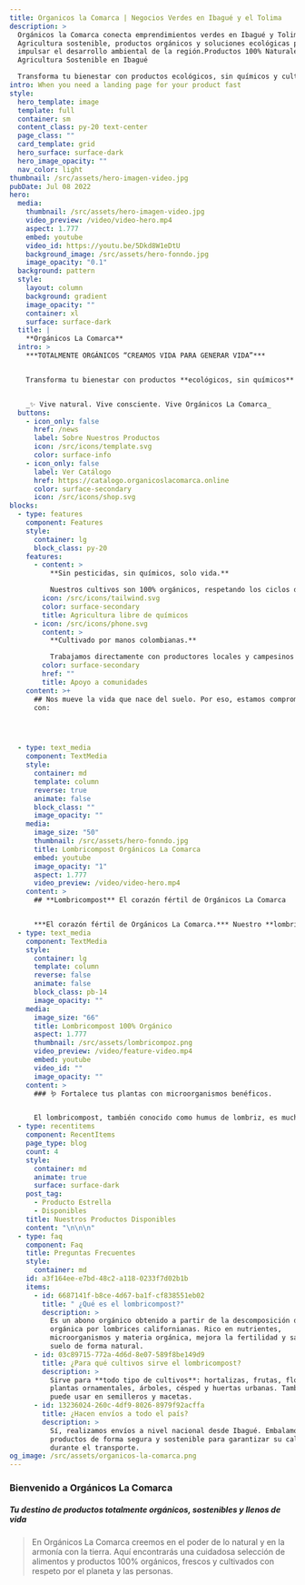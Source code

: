 ```yaml
---
title: Organicos la Comarca | Negocios Verdes en Ibagué y el Tolima
description: >
  Orgánicos la Comarca conecta emprendimientos verdes en Ibagué y Tolima.
  Agricultura sostenible, productos orgánicos y soluciones ecológicas para
  impulsar el desarrollo ambiental de la región.Productos 100% Naturales |
  Agricultura Sostenible en Ibagué

  Transforma tu bienestar con productos ecológicos, sin químicos y cultivados con amor por la tierra.
intro: When you need a landing page for your product fast
style:
  hero_template: image
  template: full
  container: sm
  content_class: py-20 text-center
  page_class: ""
  card_template: grid
  hero_surface: surface-dark
  hero_image_opacity: ""
  nav_color: light
thumbnail: /src/assets/hero-imagen-video.jpg
pubDate: Jul 08 2022
hero:
  media:
    thumbnail: /src/assets/hero-imagen-video.jpg
    video_preview: /video/video-hero.mp4
    aspect: 1.777
    embed: youtube
    video_id: https://youtu.be/5Dkd8W1eDtU
    background_image: /src/assets/hero-fonndo.jpg
    image_opacity: "0.1"
  background: pattern
  style:
    layout: column
    background: gradient
    image_opacity: ""
    container: xl
    surface: surface-dark
  title: |
    **Orgánicos La Comarca**
  intro: >
    ***TOTALMENTE ORGÁNICOS “CREAMOS VIDA PARA GENERAR VIDA”***


    Transforma tu bienestar con productos **ecológicos, sin químicos** y **cultivados con amor por la tierra**. Desde el poderoso **lombricompost** hasta tónicos capilares naturales y superalimentos como la **granola** o el **totumo**, cada producto nace de la tierra… y vuelve a ella.


    _✨ Vive natural. Vive consciente. Vive Orgánicos La Comarca_
  buttons:
    - icon_only: false
      href: /news
      label: Sobre Nuestros Productos
      icon: /src/icons/template.svg
      color: surface-info
    - icon_only: false
      label: Ver Catálogo
      href: https://catalogo.organicoslacomarca.online
      color: surface-secondary
      icon: /src/icons/shop.svg
blocks:
  - type: features
    component: Features
    style:
      container: lg
      block_class: py-20
    features:
      - content: >
          **Sin pesticidas, sin químicos, solo vida.**

          Nuestros cultivos son 100% orgánicos, respetando los ciclos de la naturaleza. Cada producto que recibes está libre de toxinas, garantizando tu salud y la del planeta.
        icon: /src/icons/tailwind.svg
        color: surface-secondary
        title: Agricultura libre de químicos
      - icon: /src/icons/phone.svg
        content: >
          **Cultivado por manos colombianas.**

          Trabajamos directamente con productores locales y campesinos comprometidos con prácticas sostenibles. Al comprar en Orgánicos La Comarca, impulsas la economía rural y el comercio justo.
        color: surface-secondary
        href: ""
        title: Apoyo a comunidades
    content: >+
      ## Nos mueve la vida que nace del suelo. Por eso, estamos comprometemos
      con:




  - type: text_media
    component: TextMedia
    style:
      container: md
      template: column
      reverse: true
      animate: false
      block_class: ""
      image_opacity: ""
    media:
      image_size: "50"
      thumbnail: /src/assets/hero-fonndo.jpg
      title: Lombricompost Orgánicos La Comarca
      embed: youtube
      image_opacity: "1"
      aspect: 1.777
      video_preview: /video/video-hero.mp4
    content: >
      ## **Lombricompost** El corazón fértil de Orgánicos La Comarca


      ***El corazón fértil de Orgánicos La Comarca.*** Nuestro **lombricompost** es un abono natural de altísima calidad, producido con lombrices californianas y residuos orgánicos seleccionados. Es ideal para enriquecer los suelos, mejorar la salud de tus cultivos y restaurar ecosistemas. Sin químicos, sin olores fuertes, solo vida para tu tierra.
  - type: text_media
    component: TextMedia
    style:
      container: lg
      template: column
      reverse: false
      animate: false
      block_class: pb-14
      image_opacity: ""
    media:
      image_size: "66"
      title: Lombricompost 100% Orgánico
      aspect: 1.777
      thumbnail: /src/assets/lombricompoz.png
      video_preview: /video/feature-video.mp4
      embed: youtube
      video_id: ""
      image_opacity: ""
    content: >
      ### 🪱 Fortalece tus plantas con microorganismos benéficos.


      El lombricompost, también conocido como humus de lombriz, es mucho más que un abono orgánico. Es un **potente regenerador del suelo** y un aliado natural para tus cultivos. Uno de sus mayores tesoros está en su composición biológica: contiene **millones de microorganismos benéficos** que desempeñan funciones vitales para mejorar la calidad de la tierra y fortalecer las plantas desde la raíz.
  - type: recentitems
    component: RecentItems
    page_type: blog
    count: 4
    style:
      container: md
      animate: true
      surface: surface-dark
    post_tag:
      - Producto Estrella
      - Disponibles
    title: Nuestros Productos Disponibles
    content: "\n\n\n"
  - type: faq
    component: Faq
    title: Preguntas Frecuentes
    style:
      container: md
    id: a3f164ee-e7bd-48c2-a118-0233f7d02b1b
    items:
      - id: 6687141f-b8ce-4d67-ba1f-cf838551eb02
        title: " ¿Qué es el lombricompost?"
        description: >
          Es un abono orgánico obtenido a partir de la descomposición de materia
          orgánica por lombrices californianas. Rico en nutrientes,
          microorganismos y materia orgánica, mejora la fertilidad y salud del
          suelo de forma natural.
      - id: 03c89715-772a-4d6d-8e07-589f8be149d9
        title: ¿Para qué cultivos sirve el lombricompost?
        description: >
          Sirve para **todo tipo de cultivos**: hortalizas, frutas, flores,
          plantas ornamentales, árboles, césped y huertas urbanas. También se
          puede usar en semilleros y macetas.
      - id: 13236024-260c-4df9-8026-8979f92acffa
        title: ¿Hacen envíos a todo el país?
        description: >
          Sí, realizamos envíos a nivel nacional desde Ibagué. Embalamos los
          productos de forma segura y sostenible para garantizar su calidad
          durante el transporte.
og_image: /src/assets/organicos-la-comarca.png
---
```

### Bienvenido a **Orgánicos La Comarca**

##### ***Tu destino de productos totalmente orgánicos, sostenibles y llenos de vida***

> En Orgánicos La Comarca creemos en el poder de lo natural y en la armonía con la tierra. Aquí encontrarás una cuidadosa selección de alimentos y productos 100% orgánicos, frescos y cultivados con respeto por el planeta y las personas.




